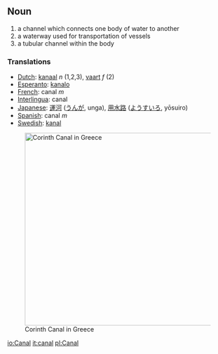 == Noun ==
# a channel which connects one body of water to another
# a waterway used for transportation of vessels
# a tubular channel within the body

===  Translations ===
*[[Dutch]]: [[kanaal]] ''n'' (1,2,3), [[vaart]] ''f'' (2)
*[[Esperanto]]: [[kanalo]]
*[[French]]: canal ''m''
*[[Interlingua]]: canal
*[[Japanese]]: [[運河]] ([[うんが]], unga), [[用水路]] ([[ようすいろ]], yōsuiro)
*[[Spanish]]: canal ''m''
*[[Swedish]]: [[kanal]]

[[Image:Corinth_Canal.jpg|center|439px|thumb|Corinth Canal in Greece]]

[[io:Canal]]
[[it:canal]]
[[pl:Canal]]